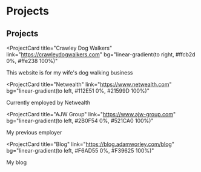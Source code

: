 # Projects

## Projects

<ProjectCard
  title="Crawley Dog Walkers"
  link="https://crawleydogwalkers.com"
  bg="linear-gradient(to right, #ffcb2d 0%, #ffe238 100%)"
>
  This website is for my wife's dog walking business
</ProjectCard>

<ProjectCard
  title="Netwealth"
  link="https://www.netwealth.com"
  bg="linear-gradient(to left, #112E51 0%, #21599D 100%)"
>
  Currently employed by Netwealth
</ProjectCard>

<ProjectCard
  title="AJW Group"
  link="https://www.ajw-group.com"
  bg="linear-gradient(to left, #2B0F54 0%, #521CA0 100%)"
>
  My previous employer
</ProjectCard>


<ProjectCard
  title="Blog"
  link="https://blog.adamworley.com/blog"
  bg="linear-gradient(to left, #F6AD55 0%, #F39625 100%)"
>
  My blog
</ProjectCard>